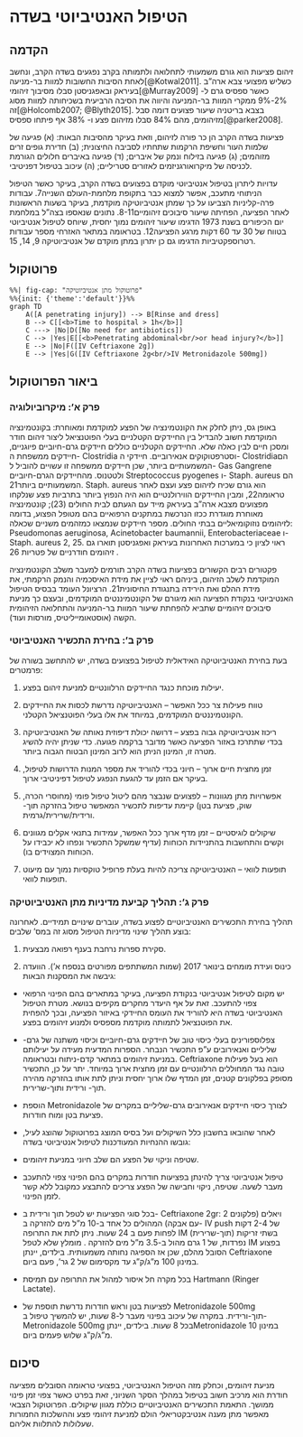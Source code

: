 # הטיפול האנטיביוטי בשדה

## הקדמה

זיהום פציעות הוא גורם משמעותי לתחלואה ולתמותה בקרב נפגעים בשדה הקרב, ונחשב לאחת הסיבות החשובות למוות בר-מניעה[@Kotwal2011]. כשליש מפצועי צבא ארה"ב בעיראק ובאפגניסטן סבלו מסיבוך זיהומי[@Murray2009] כאשר ספסיס גרם ל- 2%-9% ממקרי המוות בר-המניעה והיווה את הסיבה הרביעית בשכיחותה למוות מסוג זה[@Holcomb2007; @Blyth2015]. בצבא בריטניה שיעור פצועים דומה סבל מזיהומים, מהם 84% סבלו מזיהום פצע ו- 38% אף פיתחו ספסיס[@parker2008].

פציעות בשדה הקרב הן כר פורה לזיהום, וזאת בעיקר מהסיבות הבאות: (א) פגיעה של שלמות העור וחשיפת הרקמות שתחתיו לסביבה החיצונית; (ב) חדירת גופים זרים מזוהמים; (ג) פגיעה בזילוח ונמק של איברים; (ד) פגיעה באיברים חלולים הגורמת לכניסה של מיקרואורגניזמים לאזורים סטריליים; (ה) עיכוב בטיפול דפניטיבי.

עדויות ליתרון בטיפול אנטיביוטי מוקדם בפצועים בשדה הקרב, בעיקר כאשר הטיפול הניתוחי מתעכב, אפשר למצוא כבר בתקופת מלחמת-העולם השנייה7. עבודות פרה-קליניות הצביעו על כך שמתן אנטיביוטיקה מוקדמת, בעיקר בשעות הראשונות לאחר הפציעה, הפחיתה שיעור סיבוכים זיהומיים8-11. נתונים שנאספו בצה"ל במלחמת יום הכיפורים בשנת 1973 הדגימו שיעור זיהומים נמוך יחסית, שיוחס לטיפול אנטיביוטי בטווח של 30 עד 60 דקות מרגע הפציעה12. בטראומה במתאר האזרחי מספר עבודות רטרוספקטיביות הדגימו גם כן יתרון במתן מוקדם של אנטיביוטיקה 9, 14, 15.

## פרוטוקול

```mermaid
%%| fig-cap: "פרוטוקול מתן אנטיביוטיקה"
%%{init: {'theme':'default'}}%%
graph TD
    A([A penetrating injury]) --> B[Rinse and dress]
    B --> C[[<b>Time to hospital > 1h</b>]]
    C ---> |No|D([No need for antibiotics])
    C --> |Yes|E[[<b>Penetrating abdominal<br/>or head injury?</b>]]
    E --> |No|F([IV Ceftriaxone 2g])
    E --> |Yes|G([IV Ceftriaxone 2g<br/>IV Metronidazole 500mg])
```

## ביאור הפרוטוקול

### פרק א': מיקרוביולוגיה

באופן גס, ניתן לחלק את הקונטמינציה של הפצע למוקדמת ומאוחרת: בקונטמינציה המוקדמת חשוב להבדיל בין החיידקים הקטלניים בעלי הפוטנציאל ליצור זיהום חודר ומסכן חיים לבין כאלה שלא. החיידקים הקטלניים כוללים חיידקים גרם-חיוביים פיוגניים, חיידקים ממשפחת ה- Clostridia וסטרפטוקוקים אנאירוביים. חיידקי ה- Clostridiaהם המשמעותיים ביותר, שכן חיידקים ממשפחה זו עשויים להוביל ל- Gas Gangrene ולטטנוס. מהחיידקים הגרם-חיוביים Streptococcus pyogenes ו- Staph. aureus הם המשמעותיים ביותר21. Staph. aureus הוא גורם שכיח לזיהום פצע ועצם לאחר טראומה22, ומבין החיידקים הווירולנטיים הוא היה הנפוץ ביותר בתרביות פצע שנלקחו מפצועים מצבא ארה"ב בעיראק מייד עם הגעתם לבית החולים (23); קונטמינציה מאוחרת מוגדרת ככזו הנרכשת במתקנים הרפואיים בהם מטופל הפצוע, בדומה לזיהומים נוזוקומיאליים בבתי החולים. מספר חיידקים שנמצאו כמזהמים משניים שכאלה: Pseudomonas aeruginosa, Acinetobacter baumannii, Enterobacteriaceae ו- Staph. aureus 2, 25. ראוי לציון כי במערכות האחרונות בעיראק ואפגניסטן תוארו גם זיהומים חודרניים של פטריות 26 .

פקטורים רבים הקשורים בפציעות בשדה הקרב תורמים למעבר משלב הקונטמינציה המוקדמת לשלב הזיהום, ביניהם ראוי לציין את מידת האיסכמיה והנמק הרקמתי, את מידת ההלם ואת הירידה בתנגודת החיסונית21. הרציונל העומד בבסיס הטיפול האנטיביוטי בנקודת הפציעה הוא מיגורם של הקונטמיננטים המוקדמים, ובעצם כך מניעת סיבוכים זיהומיים שתביא להפחתת שיעור המוות בר-המניעה והתחלואה הזיהומית הקשה (אוסטאומייליטיס, מורסות ועוד).

### פרק ב': בחירת התכשיר האנטיביוטי

בעת בחירת האנטיביוטיקה האידאלית לטיפול בפצועים בשדה, יש להתחשב בשורה של פרמטרים:

1.  יעילות מוכחת כנגד החיידקים הרלוונטיים למניעת זיהום בפצע.

2.  טווח פעילות צר ככל האפשר -- האנטיביוטיקה נדרשת לכסות את החיידקים הקונטמיננטים המוקדמים, במיוחד את אלו בעלי הפוטנציאל הקטלני.

3.  ריכוז אנטיביוטיקה גבוה בפצע -- דרושה יכולת דיפוזית נאותה של האנטיביוטיקה בכדי שתתרכז באזור הפציעה כאשר מדובר ברקמה פגועה. כדי שניתן יהיה להשיג מטרה זו, המינון הניתן הוא לרוב המינון הבטוח הגבוה ביותר.

4.  זמן מחצית חיים ארוך -- חיוני בכדי להוריד את מספר המנות הדרושות לטיפול, בעיקר אם הזמן עד להגעת הנפגע לטיפול דפיניטיבי ארוך.

5.  אפשרויות מתן מגוונות -- לפצועים שנבצר מהם ליטול טיפול פומי (מחוסרי הכרה, שוק, פציעת בטן) קיימת עדיפות לתכשיר המאפשר טיפול בהזרקה תוך- ורידית/שרירית/גרמית.

6.  שיקולים לוגיסטיים -- זמן מדף ארוך ככל האפשר, עמידות בתנאי אקלים מגוונים וקשים והתחשבות בהתניידות הכוחות (עדיף שמשקל התכשיר ונפחו לא יכבידו על הכוחות המצוידים בו).

7.  תופעות לוואי -- האנטיביוטיקה צריכה להיות בעלת פרופיל טוקסיות נמוך עם מיעוט תופעות לוואי.

### פרק ג': תהליך קביעת מדיניות מתן האנטיביוטיקה

תהליך בחירת התכשירים האנטיביוטיים לפצוע בשדה, עוברים שינויים תמידיים. לאחרונה בוצע תהליך שינוי מדיניות הטיפול מסוג זה במס' שלבים:

1.  סקירת ספרות נרחבת בענף רפואה מבצעית.

2.  כינוס ועידת מומחים בינואר 2017 (שמות המשתתפים מפורטים בנספח א'). הוועדה גיבשה את המסקנות הבאות:

-   יש מקום לטיפול אנטיביוטי בנקודת הפציעה, בעיקר במתארים בהם הפינוי הרפואי צפוי להתעכב. זאת על אף היעדר מחקרים מקיפים בנושא. מטרת הטיפול האנטיביוטי בשדה היא להוריד את העומס החיידקי באיזור הפציעה, ובכך להפחית את הפוטנציאל לתמותה מוקדמת מספסיס ולמנוע זיהומים בפצע.

-   צפלוספורינים בעלי כיסוי טוב של חיידקים גרם-חיוביים וכיסוי משתנה של גרם- שליליים ואנאירובים ע"פ התכשיר הנבחר. הספרות המדעית מעידה על יעילותם במניעת זיהומים במתאר קדם-ניתוח ובטראומה. Ceftriaxone הוא בעל פעילות טובה נגד המחוללים הרלוונטיים עם זמן מחצית ארוך במיוחד. יתר על כן, התכשיר מסופק בפלקונים קטנים, זמן המדף שלו ארוך יחסית וניתן לתת אותו בהזרקה מהירה תוך- ורידית ותוך-שרירית.

-   הוספת Metronidazole לצורך כיסוי חיידקים אנאירובים גרם-שליליים במקרים של פציעת בטן ומוח חודרות.

-   לאחר שהובאו בחשבון כלל השיקולים ועל בסיס המוצג בפרוטוקול שהוצג לעיל, גובשו ההנחיות המעודכנות לטיפול אנטיביוטי בשדה:

-   שטיפה וניקוי של הפצע הם שלב חיוני במניעת זיהומים.

-   טיפול אנטיביוטי צריך להינתן בפציעות חודרות במקרים בהם הפינוי צפוי להתעכב מעבר לשעה. שטיפה, ניקוי וחבישה של הפצע צריכים להתבצע כמקובל ללא קשר לזמן הפינוי.

-   בכל סוגי הפציעות יש לטפל תוך ורידית ב- Ceftriaxone 2gr: 2 ויאלים (פלקונים עם אבקה) המהולים כל אחד ב-10 מ"ל מים להזרקה ב- IV push של 2-4 דקות לפחות פעם ב 24 שעות. ניתן לתת את התרופה IM (תוך-שרירית) בשתי זריקות נפרדות, של 1 גרם מהול ב-3.5 מ"ל מים להזרקה . מומלץ שלא לטפל IM בפצוע הסובל מהלם, שכן אז הספיגה נחותה משמעותית. בילדים, יינתן Ceftriaxone במינון 100 מ"ג/ק"ג עד מקסימום של 2 גר', פעם ביום.

-   בכל מקרה חל איסור למהול את התרופה עם תמיסת Hartmann (Ringer Lactate).

-   לפציעות בטן וראש חודרות נדרשת תוספת של Metronidazole 500mg תוך-ורידית. במקרה של עיכוב בפינוי מעבר ל-8 שעות, יש להמשיך טיפול ב-Metronidazole 500mg בכל 8 שעות. בילדים, יינתןMetronidazole במינון 10 מ"ג/ק"ג שלוש פעמים ביום.

## סיכום

מניעת זיהומים, וכחלק מזה הטיפול האנטיביוטי, בפצועי טראומה הסובלים מפציעה חודרת הוא מרכיב חשוב בטיפול במהלך הסקר השניוני, זאת בפרט כאשר צפוי זמן פינוי ממושך. התאמת התכשירים האנטיביוטיים כוללת מגוון שיקולים. הפרוטוקול הצבאי מאפשר מתן מענה אנטיבקטריאלי הולם למניעת זיהומי פצע וההשלכות החמורות שעלולות להתלוות אליהם.
